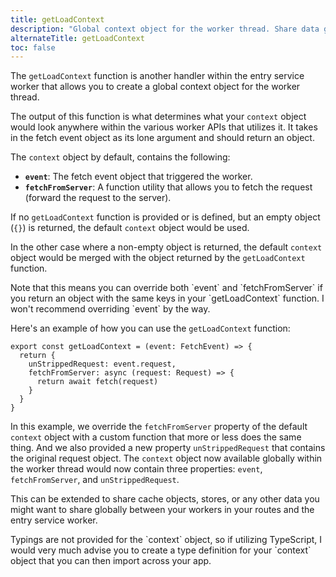 ```yaml
---
title: getLoadContext
description: "Global context object for the worker thread. Share data globally between your workers in your routes and the entry service worker."
alternateTitle: getLoadContext
toc: false
---
```


The `getLoadContext` function is another handler within the entry service worker that allows you to create a global context object for the worker thread.

The output of this function is what determines what your `context` object would look anywhere within the various worker APIs that utilizes it. It takes in the fetch event object as its lone argument and should return an object.

The `context` object by default, contains the following:

- **`event`**: The fetch event object that triggered the worker.
- **`fetchFromServer`**: A function utility that allows you to fetch the request (forward the request to the server).

If no `getLoadContext` function is provided or is defined, but an empty object (`{}`) is returned, the default `context` object would be used.

In the other case where a non-empty object is returned, the default `context` object would be merged with the object returned by the `getLoadContext` function.

<Warn>
  Note that this means you can override both `event` and `fetchFromServer` if you return an object with the same keys in your `getLoadContext` function. I won't recommend overriding `event` by the way.
</Warn>

Here's an example of how you can use the `getLoadContext` function:

```tsx {{filename:'entry.worker.ts'}}
export const getLoadContext = (event: FetchEvent) => {
  return {
    unStrippedRequest: event.request,
    fetchFromServer: async (request: Request) => {
      return await fetch(request)
    }
  }
}
```

In this example, we override the `fetchFromServer` property of the default `context` object with a custom function that more or less does the same thing. And we also provided a new property `unStrippedRequest` that contains the original request object. The `context` object now available globally within the worker thread would now contain three properties: `event`, `fetchFromServer`, and `unStrippedRequest`.

This can be extended to share cache objects, stores, or any other data you might want to share globally between your workers in your routes and the entry service worker.

<Info>
  Typings are not provided for the `context` object, so if utilizing TypeScript, I would very much advise you to create a type definition for your `context` object that you can then import across your app.
</Info>
